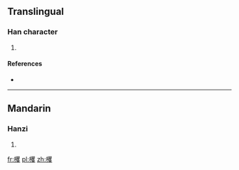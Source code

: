 ==Translingual==

===Han character===
{{Han char|rn=75|rad=木|as=20|sn=24|four=|canj=木月山水 (DBUE)}}

# {{defn|Han|sort=木20}}

====References====
* {{Han ref|kx=0564.060|dkj=15955|dj=0953.090|hdz=21325.140|uh=6B14|ud=27412}}

----

==Mandarin==

===Hanzi===
{{cmn-hanzi|pin=[[jué]] ([[jue2]])|wg=chüeh<sup>2</sup>}}

# {{defn|Mandarin|sort=木20}}

[[fr:欔]]
[[pl:欔]]
[[zh:欔]]